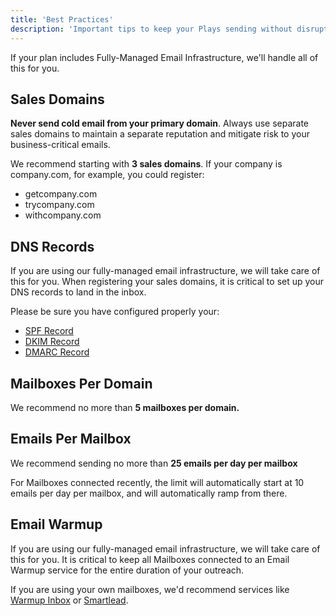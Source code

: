```yaml
---
title: 'Best Practices'
description: 'Important tips to keep your Plays sending without disruption.'
---
```


<Tip>
If your plan includes Fully-Managed Email Infrastructure, we'll handle all of this for you.
</Tip>


## Sales Domains
**Never send cold email from your primary domain**. Always use separate sales domains to maintain a separate reputation and mitigate risk to your business-critical emails.

We recommend starting with **3 sales domains**. If your company is company.com, for example, you could register:
- getcompany.com
- trycompany.com
- withcompany.com

## DNS Records
<Tip>
If you are using our fully-managed email infrastructure, we will take care of this for you.
</Tip>
When registering your sales domains, it is critical to set up your DNS records to land in the inbox.

Please be sure you have configured properly your:
- [SPF Record](https://support.google.com/a/answer/33786?hl=en&ref_topic=9061731&sjid=8397682044347921886-NC)
- [DKIM Record](https://support.google.com/a/answer/174124?hl=en&ref_topic=9061731&sjid=8397682044347921886-NC)
- [DMARC Record](https://support.google.com/a/answer/2466580?hl=en)


## Mailboxes Per Domain
We recommend no more than **5 mailboxes per domain.**

## Emails Per Mailbox
We recommend sending no more than **25 emails per day per mailbox**

For Mailboxes connected recently, the limit will automatically start at 10 emails per day per mailbox, and will automatically ramp from there.


## Email Warmup
<Tip>
If you are using our fully-managed email infrastructure, we will take care of this for you.
</Tip>
It is critical to keep all Mailboxes connected to an Email Warmup service for the entire duration of your outreach.

If you are using your own mailboxes, we'd recommend services like [Warmup Inbox](https://www.warmupinbox.com/) or [Smartlead](https://app.smartlead.ai/).